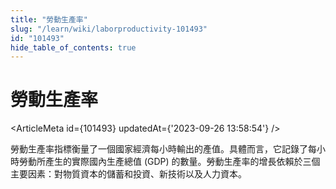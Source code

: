 ```yaml
---
title: "勞動生產率"
slug: "/learn/wiki/laborproductivity-101493"
id: "101493"
hide_table_of_contents: true
---
```



# 勞動生產率

<ArticleMeta id={101493} updatedAt={'2023-09-26 13:58:54'} />
<div className='border-solid border-b border-t-0 my-4 border-[var(--ifm-color-gray-300)]' />

勞動生產率指標衡量了一個國家經濟每小時輸出的產值。具體而言，它記錄了每小時勞動所產生的實際國內生產總值 (GDP) 的數量。勞動生產率的增長依賴於三個主要因素：對物質資本的儲蓄和投資、新技術以及人力資本。
